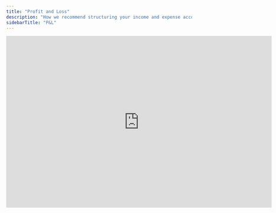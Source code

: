 ```yaml
---
title: "Profit and Loss"
description: "How we recommend structuring your income and expense accounts."
sidebarTitle: "P&L"
---
```


<iframe width="720" height="467" src="https://www.loom.com/embed/2954fea106e94c76b08283d2fe6e2bc3?sid=9a2b35b2-b5c5-46a5-a42d-82f6956926a9" frameborder="0" webkitallowfullscreen mozallowfullscreen allowfullscreen />

## Overview

The purpose of your balance sheet is measure the company's profitability. You must map your P\&L to general ledger accounts from your accounting system to automatically update with actuals.

## Basics

### P\&L categories

The Francis template includes the classic P\&L categories which can be found in most charts of accounts from accounting systems. That way, we've made it easy to map your general ledger accounts to the template P\&L.&#x20;

The template P\&L includes margins such as gross margin and profit margin. For these formulas, we've used the `ignore_div_zero()` function to just return zero in periods where revenue is equal to zero. We do so to avoid #DIV!/0 errors. In addition, we recommend that you summarize margins by weighted averages in the total column to the right.&#x20;

### Driver-based forecating

Typically, some P\&L items are forecasted using drivers. You can set up drivers in other tabs and have P\&L [forecasts reference those](https://docs.francis.app/documentation/features/modeling/formulas).&#x20;